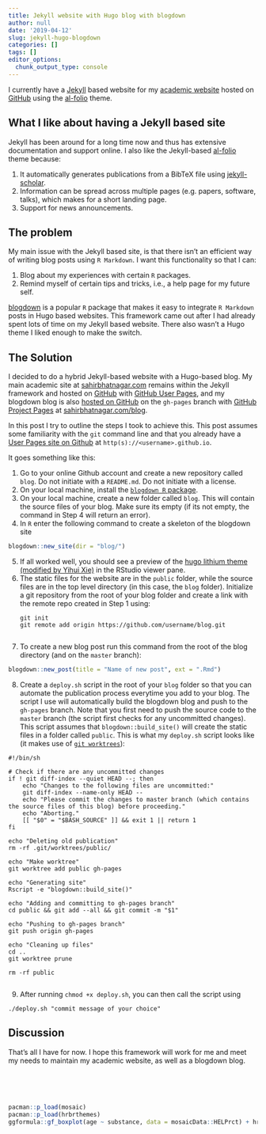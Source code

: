 ```yaml
---
title: Jekyll website with Hugo blog with blogdown
author: null
date: '2019-04-12'
slug: jekyll-hugo-blogdown
categories: []
tags: []
editor_options: 
  chunk_output_type: console
---
```


I currently have a [Jekyll](https://jekyllrb.com/) based website for my [academic website](https://sahirbhatnagar.com/) hosted on [GitHub](https://github.com/sahirbhatnagar/sahirbhatnagar.github.io) using the [al-folio](https://github.com/alshedivat/al-folio) theme.  

## What I like about having a Jekyll based site

Jekyll has been around for a long time now and thus has extensive documentation and support online. I also like the Jekyll-based [al-folio](https://github.com/alshedivat/al-folio) theme because:

  1. It automatically generates publications from a BibTeX file using [jekyll-scholar](https://github.com/inukshuk/jekyll-scholar).  
  2. Information can be spread across multiple pages (e.g. papers, software, talks), which makes for a short landing page. 
  3. Support for news announcements.


## The problem

My main issue with the Jekyll based site, is that there isn't an efficient way of writing blog posts using `R Markdown`. I want this functionality so that I can: 

  1. Blog about my experiences with certain `R` packages.  
  2. Remind myself of certain tips and tricks, i.e., a help page for my future self.

[blogdown](https://bookdown.org/yihui/blogdown/) is a popular `R` package that makes it easy to integrate `R Markdown` posts in Hugo based websites. This framework came out after I had already spent lots of time on my Jekyll based website. There also wasn't a Hugo theme I liked enough to make the switch. 


## The Solution

I decided to do a hybrid Jekyll-based website with a Hugo-based blog. My main academic site at [sahirbhatnagar.com](https://sahirbhatnagar.com) remains within the Jekyll framework and hosted on [GitHub](https://github.com/sahirbhatnagar/sahirbhatnagar.github.io) with [GitHub User Pages](https://help.github.com/en/articles/user-organization-and-project-pages), and my blogdown blog is also [hosted on GitHub](https://github.com/sahirbhatnagar/blog) on the `gh-pages` branch with [GitHub Project Pages](https://help.github.com/en/articles/user-organization-and-project-pages) at [sahirbhatnagar.com/blog](https://sahirbhatnagar.com/blog).  

In this post I try to outline the steps I took to achieve this. This post assumes some familiarity with the `git` command line and that you already have a [User Pages site on Github](https://help.github.com/en/articles/user-organization-and-project-pages#user-and-organization-pages-sites) at `http(s)://<username>.github.io`.  

It goes something like this:

  1. Go to your online Github account and create a new repository called `blog`. Do not initiate with a `README.md`. Do not initiate with a license.  
  2. On your local machine, install the [`blogdown R` package](https://cran.r-project.org/package=blogdown).  
  3. On your local machine, create a new folder called `blog`. This will contain the source files of your blog. Make sure its empty (if its not empty, the command in Step 4 will return an error).  
  4. In `R` enter the following command to create a skeleton of the blogdown site
  
```r
blogdown::new_site(dir = "blog/")
```
  5. If all worked well, you should see a preview of the [hugo lithium theme (modified by Yihui Xie)](https://github.com/yihui/hugo-lithium) in the RStudio viewer pane.  
  6. The static files for the website are in the `public` folder, while the source files are in the top level directory (in this case, the `blog` folder). Initialize a git repository from the root of your blog folder and create a link with the remote repo created in Step 1 using:
  <pre class="bash"><code>git init
git remote add origin https://github.com/username/blog.git
  </code></pre>
  7. To create a new blog post run this command from the root of the blog directory (and on the `master` branch):
```r
blogdown::new_post(title = "Name of new post", ext = ".Rmd")
```
  8. Create a `deploy.sh` script in the root of your `blog` folder so that you can automate the publication process everytime you add to your blog. The script I use will automatically build the blogdown blog and push to the `gh-pages` branch. Note that you first need to push the source code to the `master` branch (the script first checks for any uncommitted changes). This script assumes that `blogdown::build_site()` will create the static files in a folder called `public`. This is what my `deploy.sh` script looks like (it makes use of [`git worktrees`](https://gist.github.com/cobyism/4730490#gistcomment-2375522)):

  <pre class="bash"><code>#!/bin/sh

# Check if there are any uncommitted changes
if ! git diff-index --quiet HEAD --; then
    echo "Changes to the following files are uncommitted:"
    git diff-index --name-only HEAD --
    echo "Please commit the changes to master branch (which contains the source files of this blog) before proceeding."
    echo "Aborting."
    [[ "$0" = "$BASH_SOURCE" ]] && exit 1 || return 1
fi

echo "Deleting old publication"
rm -rf .git/worktrees/public/

echo "Make worktree"
git worktree add public gh-pages

echo "Generating site"
Rscript -e "blogdown::build_site()"

echo "Adding and committing to gh-pages branch"
cd public && git add --all && git commit -m "$1"

echo "Pushing to gh-pages branch"
git push origin gh-pages

echo "Cleaning up files"
cd ..
git worktree prune

rm -rf public

</code></pre>
  9. After running `chmod +x deploy.sh`, you can then call the script using
  
  <pre class="bash"><code>./deploy.sh "commit message of your choice"
</code></pre>

## Discussion

That's all I have for now. I hope this framework will work for me and meet my needs to maintain my academic website, as well as a blogdown blog. 

<br><br><br>




  



```r
pacman::p_load(mosaic)
pacman::p_load(hrbrthemes)
ggformula::gf_boxplot(age ~ substance, data = mosaicData::HELPrct) + hrbrthemes::theme_ipsum()
```

